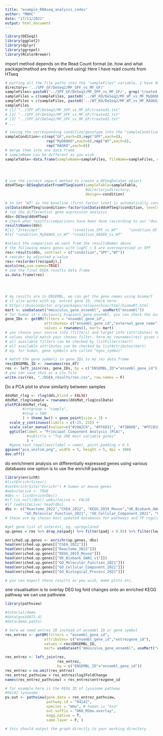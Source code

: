 ```yaml
---
title: "example_RNAseq_analysis_codes"
author: "MWHC"
date: "17/11/2021"
output: html_document
---
```


```r
library(DESeq2)
library(ggplot2)
library(dplyr)
library(ggrepel)
library(RColorBrewer)
```

import method depends on the Read Count format (ie. how and what package/method are they derived using)
Here I have read counts from HTseq

```r
# putting all the file paths into the "sampleFiles" variable, I have 40
directory<-'../SPF_GF/DeSeq2/MF_SPF_vs_MF_GF/'
sampleFiles<-paste0('../SPF_GF/DeSeq2/MF_SPF_vs_MF_GF/', grep('treated[0-9]',list.files(directory),value=TRUE))
sampleFiles = c(sampleFiles, paste0('../WT_KO/DeSeq2/MF_WT_vs_MF_MyD88KO/', grep('treated[0-9]',list.files(directory),value=TRUE)))
sampleFiles = c(sampleFiles, paste0('../WT_KO/DeSeq2/MF_WT_vs_MF_RAGKO/', grep('^treated[0-9]',list.files(directory),value=TRUE)))
sampleFiles
# [1] "../SPF_GF/DeSeq2/MF_SPF_vs_MF_GF/treated1.txt"     
# [2] "../SPF_GF/DeSeq2/MF_SPF_vs_MF_GF/treated2.txt"     
# [3] "../SPF_GF/DeSeq2/MF_SPF_vs_MF_GF/treated3.txt"     
# ...

# saving the corresponding condition/genotype into the "sampleCondition" variable, a total of 40
sampleCondition<-c(rep("GF",each=8),rep("SPF",each=8),
                   rep("MyD88KO",each=8),rep("WT",each=8),
                   rep("RAGKO",each=8))
# merge them into one data frame
# sampleName can be different as you wish
sampleTable<-data.frame(sampleName=sampleFiles, fileName=sampleFiles, condition=sampleCondition)




# use the correct import method to create a DESeqDataSet object
ddsHTSeq<-DESeqDataSetFromHTSeqCount(sampleTable=sampleTable, 
                                     #directory=directory,
                                     design=~condition)

# to set "WT" as the baseline (first factor level is automatically considered baseline in DESeq2)
colData(ddsHTSeq)$condition<-factor(colData(ddsHTSeq)$condition, levels=c('WT',"SPF",'GF',"MyD88KO","RAGKO"))
# run the differential gene expression analysis
dds<-DESeq(ddsHTSeq)
# check what results/comparisons have been done (according to our "design" above)
resultsNames(dds)
#[1] "Intercept"               "condition_SPF_vs_WT"     "condition_GF_vs_WT"     
#[4] "condition_MyD88KO_vs_WT" "condition_RAGKO_vs_WT"  

#select the comparison we want from the resultsNames above
# the following means genes with logFC > 0 are overexpressed in SPF
res<-results(dds, contrast = c("condition","SPF","WT"))
# reorder by adjusted p-value
res<-res[order(res$padj),]
mcols(res,use.names=TRUE)
# see the final DGEA results data frame
as.data.frame(res)




# my results are in ENSEMBL, we can get the gene names using biomart
# it also works with eg. entrez gene ID, check here:
# https://bioconductor.org/packages/release/bioc/html/biomaRt.html
mart <- useDataset("mmusculus_gene_ensembl", useMart("ensembl"))
# for human it's obviously hsapiens_gene_ensembl, you can check the available organism dataset through "listDatasets(useMart("ensembl"))"
gene_IDs <- getBM(filters = "ensembl_gene_id", 
                  attributes= c("ensembl_gene_id","external_gene_name"),
                  values = rownames(), mart= mart)
# you choose your source info (filters) and target info (attributes) here, according to the organism
# values should match your chosen filter, here my rownames(res) gives ensembl gene id
# all available filters can be checked by listFilters(mart)
# all available attributes can be checked by listAttributes(mart)
# eg. for human, gene symbols are called "hgnc_symbol"

# match the gene symbols in gene_IDs to my res data frame
res$ENSEMBL_ID <- rownames(res_df)
res <- left_join(res, gene_IDs, by = c("ENSEMBL_ID"="ensembl_gene_id"))
# you can save this as a csv file
write.csv(res, "./DGEA_results/res.csv", row.names = F)

```

Do a PCA plot to show similarity between samples

```r
ddsMat_rlog <- rlog(dds,blind = FALSE)
ddsMat_rlog$sample = rownames(ddsMat_rlog@colData)
plotPCA(ddsMat_rlog, 
        #intgroup = "sample", 
        #ntop = 500
        ) + theme_bw() + geom_point(size = 3) + 
  scale_y_continuous(limits = c(-25, 25)) + 
  scale_color_manual(values=c("#29A2C6", "#FF6D31", "#73B66B", "#FFCB18", "#EF597B")) +
  ggtitle(label = "Principal Component Analysis (PCA)", 
          #subtitle = "Top 200 most variable genes"
          ) + 
  #geom_text_repel(aes(label = name), point.padding = 0.5
ggsave("pca_unstim.png", width = 5, height = 5, dpi = 300)
dev.off()
```

do enrichment analysis on differentially expressed genes using various databases
one option is to use the enrichR package

```r
library(enrichR)
#listEnrichrSites()
#setEnrichrSite("Enrichr") # human or mouse genes
#websiteLive <- TRUE
#dbs <- listEnrichrDbs()
#if (is.null(dbs)) websiteLive <- FALSE
#if (websiteLive) head(dbs)
dbs <- c("Reactome_2022","ChEA_2022", "KEGG_2019_Mouse","UK_Biobank_GWAS_v1", 
         "GO_Molecular_Function_2021", "GO_Cellular_Component_2021", "GO_Biological_Process_2021")
# these are my chosen most updated databases for pathways and TF regulations

#get gene list of interest, eg. upregulated
up.genes = res %>% drop_na(padj) %>% filter(padj < 0.05) %>% filter(log2FoldChange > 0) %>% select(gene_symbol) %>% unlist()

enriched.up.genes <- enrichr(up.genes, dbs)
head(enriched.up.genes[["ChEA_2022"]])
head(enriched.up.genes[["Reactome_2022"]])
head(enriched.up.genes[["KEGG_2019_Mouse"]])
head(enriched.up.genes[["UK_Biobank_GWAS_v1"]])
head(enriched.up.genes[["GO_Molecular_Function_2021"]])
head(enriched.up.genes[["GO_Cellular_Component_2021"]])
head(enriched.up.genes[["GO_Biological_Process_2021"]])

# you can export these results as you wish, make plots etc.

```

one visualisation is to overlay DEG log fold changes onto an enriched KEGG pathway
we can use pathview

```r
library(pathview)

#tutorial/demo
#data(gse16873.d)
#data(demo.paths)

# here we need entrez ID instead of ensembl ID or gene symbol
res_entrez <- getBM(filters = "ensembl_gene_id", 
                  attributes= c("ensembl_gene_id","entrezgene_id"),
                  values = res$ENSEMBL_ID, 
                  mart= useDataset("mmusculus_gene_ensembl", useMart("ensembl")))

res_entrez <- left_join(res, 
                        res_entrez,
                        by = c("ENSEMBL_ID"="ensembl_gene_id"))
res_entrez = na.omit(res_entrez)
res_entrez_pathview = res_entrez$log2FoldChange
names(res_entrez_pathview) = res_entrez$entrezgene_id

# for example here is the KEGG ID of lysosome pathway
#04142 lysosome
pv.out <- pathview(gene.data = res_entrez_pathview, 
                   pathway.id = "04142",
                   species = "mmu", # human is "hsa"
                   out.suffix = "DKO_M2mo.overlay", 
                   kegg.native = T,
                   same.layer = F, )

# this should output the graph directly to your working directory
```

